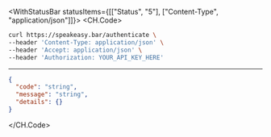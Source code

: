 

<WithStatusBar statusItems={[["Status", "5"], ["Content-Type", "application/json"]]}>
  <CH.Code>
  ```bash Example Request
  curl https://speakeasy.bar/authenticate \
--header 'Content-Type: application/json' \
--header 'Accept: application/json' \
--header 'Authorization: YOUR_API_KEY_HERE'
  ```
  ---

  ```json Example Response
  {
    "code": "string",
    "message": "string",
    "details": {}
  }
  ```
  </CH.Code>
</WithStatusBar>
